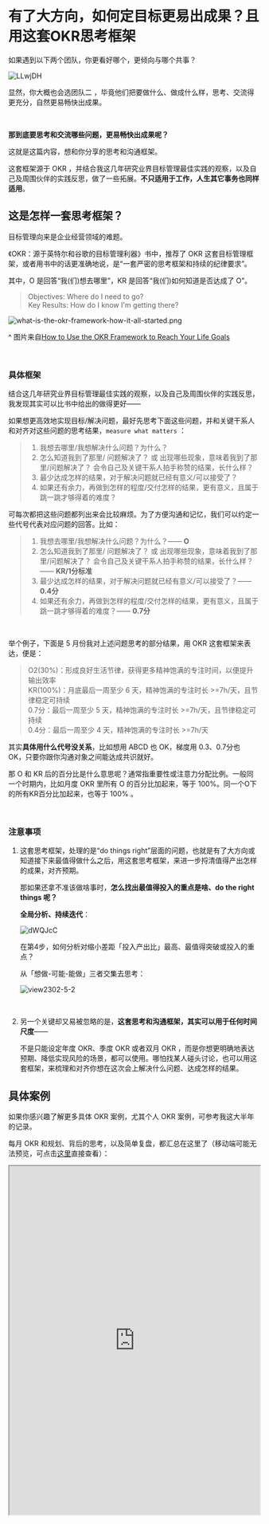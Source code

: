 # 有了大方向，如何定目标更易出成果？且用这套OKR思考框架

如果遇到以下两个团队，你更看好哪个，更倾向与哪个共事？



![LLwjDH](https://cdn.sunnyhuang.net/share/LLwjDH.png  ':size=600')



显然，你大概也会选团队二 ，毕竟他们把要做什么、做成什么样，思考、交流得更充分，自然更易畅快出成果。



<br />



**那到底要思考和交流哪些问题，更易畅快出成果呢？**

这就是这篇内容，想和你分享的思考和沟通框架。

这套框架源于 OKR ，并结合我这几年研究业界目标管理最佳实践的观察，以及自己及周围伙伴的实践反思，做了一些拓展。**不只适用于工作，人生其它事务也同样适用**。



## 这是怎样一套思考框架？

目标管理向来是企业经营领域的难题。

《OKR：源于英特尔和谷歌的目标管理利器》书中，推荐了 OKR 这套目标管理框架，或者用书中的话更准确地说，是“一套严密的思考框架和持续的纪律要求”。

其中，O 是回答“我(们)想去哪里”，KR 是回答“我(们)如何知道是否达成了 O”。

> Objectives: Where do I need to go? <br /> Key Results: How do I know I'm getting there?


![what-is-the-okr-framework-how-it-all-started.png](https://cdn.sunnyhuang.net/clipping/what-is-the-okr-framework-how-it-all-started.png ':size=500')

^ 图片来自[How to Use the OKR Framework to Reach Your Life Goals](https://mint.intuit.com/blog/planning-2/okr-framework/)



<br />



### 具体框架

结合这几年研究业界目标管理最佳实践的观察，以及自己及周围伙伴的实践反思，我发现其实可以比书中给出的做得更好—— 

如果想更高效地实现目标/解决问题，最好先思考下面这些问题，并和关键干系人和对齐对这些问题的思考结果，`measure what matters` ：

> 1. 我想去哪里/我想解决什么问题？为什么？
> 2. 怎么知道我到了那里/ 问题解决了？ 或 出现哪些现象，意味着我到了那里/问题解决了？ 会令自己及关键干系人拍手称赞的结果，长什么样？
> 3. 最少达成怎样的结果，对于解决问题就已经有意义/可以接受了？
> 4. 如果还有余力，再做到怎样的程度/交付怎样的结果，更有意义，且属于跳一跳才够得着的难度？

可每次都把这些问题都列出来会比较麻烦。为了方便沟通和记忆，我们可以约定一些代号代表对应问题的回答。比如：

> 1. 我想去哪里/我想解决什么问题？为什么？—— **O**
> 2. 怎么知道我到了那里/ 问题解决了？ 或 出现哪些现象，意味着我到了那里/问题解决了？ 会令自己及关键干系人拍手称赞的结果，长什么样？—— **KR/1分标准**
> 3. 最少达成怎样的结果，对于解决问题就已经有意义/可以接受了？—— **0.4分**
> 4. 如果还有余力，再做到怎样的程度/交付怎样的结果，更有意义，且属于跳一跳才够得着的难度？—— **0.7分**

<br />

举个例子，下面是 5 月份我对上述问题思考的部分结果，用 OKR 这套框架来表达，便是：
    
> O2(30%)：形成良好生活节律，获得更多精神饱满的专注时间，以便提升输出效率   
> KR(100%)：月底最后一周至少 6 天，精神饱满的专注时长 >=7h/天，且节律稳定可持续    
> 0.7分：最后一周至少 5 天，精神饱满的专注时长 >=7h/天，且节律稳定可持续    
> 0.4分：最后一周至少 4 天，精神饱满的专注时长 >=7h/天



其实**具体用什么代号没关系**，比如想用 ABCD 也 OK，梯度用 0.3、0.7分也 OK，只要你跟你沟通对象之间能达成共识就好。




那 O 和 KR 后的百分比是什么意思呢？通常指重要性或注意力分配比例。一般同一个时期内，比如月度 OKR 里所有 O 的百分比加起来，等于 100%。同一个O下的所有KR百分比加起来，也等于 100% 。

<br />



### 注意事项

1. 这套思考框架，处理的是“do things right”层面的问题，也就是有了大方向或知道接下来最值得做什么之后，用这套思考框架，来进一步捋清值得产出怎样的成果，对齐预期。

	那如果还拿不准该做啥事时，**怎么找出最值得投入的重点是啥、do the right things 呢？**

	**全局分析、持续迭代**：

	![dWQJcC](https://cdn.sunnyhuang.net/share/4kINbi.png ':size=600')



	在第4步，如何分析对缩小差距「投入产出比」最高、最值得突破或投入的重点？

	从「想做-可能-能做」三者交集去思考：

	![view2302-5-2](https://cdn.sunnyhuang.net/share/view2302-5-5.png?x-oss-process=image/watermark,t_3,fill_1,padx_200,pady_200,text_6Zeq6Zeq5Lq655Sf,rotate_330 ':size=240')

<br />

2. 另一个关键却又易被忽略的是，**这套思考和沟通框架，其实可以用于任何时间尺度**——

	不是只能设定年度 OKR、季度 OKR 或者双月 OKR ，而是你想更明确地表达预期、降低实现风险的场景，都可以使用。哪怕找某人碰头讨论，也可以用这套框架，来梳理和对齐你想在这次会上解决什么问题、达成怎样的结果。

## 具体案例

如果你感兴趣了解更多具体 OKR 案例，尤其个人 OKR 案例，可参考我这大半年的记录。

每月 OKR 和规划、背后的思考，以及简单复盘，都汇总在这里了（移动端可能无法预览，可点击[这里](https://sunnylife.feishu.cn/wiki/wikcnEy7dsfx0hrcc7RJ123xceg?sheet=FFqkNm)直接查看）：

<iframe title="目标规划&简要复盘索引" src="https://sunnylife.feishu.cn/wiki/wikcnEy7dsfx0hrcc7RJ123xceg?sheet=FFqkNm" width="100%" height="700px" />

## 常见陷阱

陷阱是指那些看似无妨，实则容易栽坑的地方。

这几年观察下来，我发觉新手上路一些常见陷阱如下：

1. O里只有动作，看不出目的、意义或要解决的问题
2. 思考关键结果时，自己空想，闭门造车
3. 思考 OKR 只思考1分标准，不提前思考 0.4和0.7分是什么
4. 思考评分梯度时，按 1分 -> 0.7分 -> 0.4分 的顺序来进行
5. 定出 OKR 后不拆解行动计划，或不复盘调整

如果想直达你感兴趣的部分，点击右侧目录：D

### ❌1. O里只有动作，看不出目的、意义或要解决的问题

不少伙伴，O 写得非常简短，比如：
- 提升写作能力
- 养成输出习惯
- 有稳定频率的内容作品输出

这么列 O 有什么问题呢？

首先，很容易动力不足或茫然——到底我们为什么要 “提升写作能力”或“养成输出习惯”或“有稳定频率的内容作品输出”？想解决的问题或动力来源是什么？这个问题不明确，很容易做着做着就没了动力。

其次，从这样的 O ，没有体现想解决什么问题，很难评估怎样算达成、KR 定得是否合理。比如“提升写作能力”，到底提升到什么程度就够？又如“养成输出习惯”，到底怎样的输出习惯是有意义的关键结果？是每天写一张卡片，还是每周 3 篇文章？为什么？



此时合理的方式，是把下个阶段要解决的关键问题、想实现的目的，体现在 O 里。比如“大幅提升输出速度，以便进行更多有效实验”，或者“形成良好生活节律，获得更多精神饱满的专注时间，以便提升输出效率”。



#### 小锦囊

O 的表达，可参考以下结构：

> O = what(想做什么) + why(为什么想做)



**结构一：**

> O = what(副词+动词+名词) + why(动词+名词)

比如：

- O: 大幅提升输出速度，以便进行更多有效实验
- O: 进一步捋清人生三问并输出成文，让行动更坚定并更易获得帮助



**结构二：**

> O = what(动词+形容词+名词) + why(动词+名词)

比如：

- O: 形成良好生活节律，获得更多精神饱满的专注时间，以便提升输出效率
- O: 个人输入输出进入良性运转，加速积累信任

### ❌2. 思考关键结果时，自己空想，闭门造车

不少伙伴，习惯一上来拍脑袋制定 OKR ，直接根据已有认知先定个关键结果，然后迅速开动。这样不是不可以，只是如果只根据既有认知设定目标、解决问题，容易闭门造车、事倍功半。

一般更高效的方式，是先去做研究——快速研究一下业界解决同类问题的最佳实践，或去访谈关键干系人了解预期。当然，最好两者都做。

先做研究，一方面有助于站在他人的肩膀上，制定出更有价值的关键结果、更合理的挑战难度，另一方面，也有助于我们思索出更靠谱的行动方案、更易获得支持，从而更有可能交付好结果、创造大价值。



#### 小锦囊

- 如何研究最佳实践，可参考[实践攻略：借鉴最佳实践，SWOT 因地制宜](/project-meta/p2)
- 如何访谈关键干系人了解预期？可参考[启动新项目，如何设定项目目标? · 项目需求采集问题清单](/guides/pm-pre)




### ❌3. 思考 OKR 只思考 1 分标准，不提前思考 0.4和0.7分是什么

这其实错过了这套思考框架的一大精髓——毕竟1分标准正常来说是非常有挑战的，很难完全实现。思考 0.4 分，其实是倒逼我们去思考 MVP（Minimum Viable Product） ，即到底最小要先保证交付怎样的价值——最少先交付怎样的结果，对于要解决的问题就已经有意义/可以接受了？这让我们能在有限的时间和资源下，更易**抓重点**。

![mvp1.jpeg](https://cdn.sunnyhuang.net/clipping/mvp1.jpeg)

> A minimum viable product (MVP) is not always a smaller/cheaper version of your final product. It’s something that helps you validate the core.——Steve Blank


设定三档梯度，也更易满足人类“[自主(autonomy)](https://selfdeterminationtheory.org/the-theory/)”的心理需求，更易激发内在动机，提升目标达成概率。


#### 小锦囊

目标也是值得动态调整、渐进明细的——如果刚开始我们很难想清楚评分梯度如何设定，可以先列出目前想到的，再根据进展及时迭代。

比如下面这是我4月的 OKR ，月初时对于 0.7 分定为什么难以明确，随着探索过程越来越清楚下一个要解决的关键挑战是什么后，再迭代就好。


> O2(30%). 大幅提升输出速度，以便进行更多有效实验<br />
> KR1(100%). 已有积累型内容，由到 4h/千字 提升到 2h/千字；新创作型内容，能达到 4h/千字<br />
> **0.7 分：到了月底最后几天，能 5 分钟内进入写作状态，并……（具体是什么，待后续发现明显的改进空间后更新）** <br />
> 0.4 分：到了月底最后几天，能 5 分钟内进入写作状态，很少磨磨蹭蹭
>
> 备注：
> 1. 这里的时长，统计的是快写慢改到文章变动不大时，加起来的总计耗时。
> 统计的字数，是快写慢改到文章变动不大时，文章的最终字数。
> 2. 最后 KR 的达成情况，以月末的最后 2-3 篇文章来评估。
> 3. 具体的 KR 内容，会根据后续练习进展持续迭代。
> 4. 为什么不用博文发布数量或频率来衡量？为了避免自己为了达成目标而动作变形，比如只写短小的博文凑数。








### ❌4. 思考评分梯度时，按 1分 -> 0.7分 -> 0.4分 的顺序来进行

其实更轻松有效的顺序是，1分 -> 0.4分 -> 0.7分。即思考完最期待的状态，就思考 MVP ，然后再看0.7分定在哪里，是跳一跳够得着的挑战难度或下一个更有意义的结果，这样会更容易去找到合理的梯度。



#### 小锦囊

如何高效思考 OKR 中的评分梯度，尤其是做项目的时候？

可参考这份问题清单：[启动新项目，如何设定项目目标? · 项目需求采集问题清单](/guides/pm-pre)。虽然这些问题是用于访谈干系人了解预期的，其实同样适用于自问自答，梳理自己对自己的期待。






### ❌5. 定出 OKR 后不拆解行动计划，或不及时复盘调整

如果你真的很想实现目标，请不要忽略梳理行动计划——醒醒，大部分目标都不是许个愿就能实现的。

总之，定出目标后，如果不拆解行动计划到「天」这个粒度，也不定期回顾，大部分人基本转头就会把目标忘得一干二净，即使制定目标时诚诚恳恳。

那具体如何梳理行动思路和计划？

#### 小锦囊

我实践下来发觉比较好用的方法和经验如下：

- [实践攻略：借鉴最佳实践，SWOT 因地制宜](/project-meta/p2)
- [启动新项目，如何设定项目目标? · 项目需求采集问题清单](/guides/pm-pre)


此外，如果你真的很希望达成这个目标，把目标拆解到日目标计划，还请别忘了及时复盘反思、调整下一步行动。

---

以上。如果你有任何疑问建议，欢迎随时交流，一起迭代完善这些工具方法 ^_^
